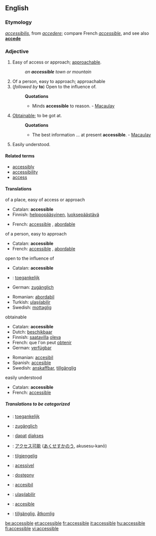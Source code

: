 ==English==
===Etymology===
{{L.}} ''[[accessibilis]]'', from ''[[accedere]]''; compare French ''[[accessible#French|accessible]]'', and see also '''[[accede]]'''

===Adjective===
{{en-adj-more}}

# Easy of access or approach; [[approachable]].
#:''an '''accessible''' town or mountain''
# Of a person, easy to approach; approachable
#(''followed by'' '''to''') Open to the influence of.
#:'''Quotations'''
#:*Minds '''accessible''' to reason. - [[Macaulay]]
# [[Obtainable]]; to be got at.
#:'''Quotations'''
#:*The best information ... at present '''accessible'''. - [[Macaulay]]
#Easily understood.

====Related terms====
*[[accessibly]]
*[[accessibility]]
*[[access]]

====Translations====
;of a place, easy of access or approach
{{top}}
*Catalan: '''accessible'''
*Finnish: [[helppopääsyinen]], [[luoksepäästävä]]
{{mid}}
*French: [[accessible#French|accessible]] {{mf}}, [[abordable]] {{mf}}
{{bottom}}

;of a person, easy to approach
{{top}}
*Catalan: '''accessible'''
*French: [[accessible#French|accessible]] {{mf}}, [[abordable]] {{mf}}
{{mid}}
{{bottom}}

;open to the influence of
{{top}}
*Catalan: '''accessible'''
*{{ttbc|Dutch}}: [[toegankelijk]]
*German: [[zugänglich]]
{{mid}}
*Romanian: [[abordabil]]
*Turkish: [[ulaşılabilir]]
*Swedish: [[mottaglig]]
{{bottom}}

;obtainable
{{top}}
*Catalan: '''accessible'''
*Dutch: [[beschikbaar]]
*Finnish: [[saatavilla]] [[olla#Finnish|oleva]]
*French: que l'on peut [[obtenir]]
*German: [[verfügbar]]
{{mid}}
*Romanian: [[accesibil]]
*Spanish: [[accesible]]
*Swedish: [[anskaffbar]], [[tillgänglig]]
{{bottom}}

;easily understood
{{top}}
*Catalan: '''accessible'''
*French: [[accessible#French|accessible]] {{mf}}
{{mid}}
{{bottom}}

=====Translations to be categorized=====
{{checktrans}}
*{{ttbc|Dutch}}: [[toegankelijk]]
*{{ttbc|German}}: [[zugänglich]]
*{{ttbc|Indonesian}}: [[dapat]] [[akses|diakses]]
*{{ttbc|Japanese}}: [[アクセス可能]] ([[あくせすかのう]], akusesu-kanō)
*{{ttbc|Norwegian}}: [[tilgjengelig]]
*{{ttbc|Portuguese}}: [[acessível]]
*{{ttbc|Polish}}: [[dostępny]]
*{{ttbc|Romanian}}: [[accesibil]]
*{{ttbc|Turkish}}: [[ulaşılabilir]]
*{{ttbc|Spanish}}: [[accesible]]
*{{ttbc|Swedish}}: [[tillgänglig]], [[åtkomlig]]

[[be:accessible]]
[[et:accessible]]
[[fr:accessible]]
[[it:accessible]]
[[hu:accessible]]
[[fi:accessible]]
[[vi:accessible]]